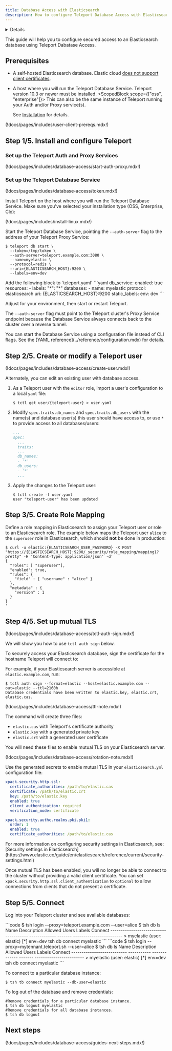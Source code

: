 ```yaml
---
title: Database Access with Elasticsearch
description: How to configure Teleport Database Access with Elasticsearch.
---
```


<Details
  title="Version warning"
  opened={true}
  scope={["oss", "enterprise"]}
  scopeOnly={true}
  min="10.3"
>
  Database access for Elasticsearch is available starting from Teleport `10.3`.
</Details>

This guide will help you to configure secured access to an Elasticsearch database using Teleport Dabatase Access.

## Prerequisites

- A self-hosted Elasticsearch database. Elastic cloud [does not support client certificates](https://www.elastic.co/guide/en/cloud/current/ec-restrictions.html#ec-restrictions-security).

- A host where you will run the Teleport Database Service. Teleport version 10.3
  or newer must be installed. <ScopedBlock scope={["oss", "enterprise"]}> This can also be the same instance of Teleport running your Auth and/or Proxy service(s).</ScopedBlock>

  See [Installation](../../installation.mdx) for details.

(!docs/pages/includes/user-client-prereqs.mdx!)

## Step 1/5. Install and configure Teleport

### Set up the Teleport Auth and Proxy Services

(!docs/pages/includes/database-access/start-auth-proxy.mdx!)

### Set up the Teleport Database Service

(!docs/pages/includes/database-access/token.mdx!)

Install Teleport on the host where you will run the Teleport Database Service. Make sure you've selected your installation type (OSS, Enterprise, Clo):

(!docs/pages/includes/install-linux.mdx!)

Start the Teleport Database Service, pointing the `--auth-server` flag to the
address of your Teleport Proxy Service:

<Tabs>
<TabItem label="Standalone Binary">

```code
$ teleport db start \
  --token=/tmp/token \
  --auth-server=teleport.example.com:3080 \
  --name=myelastic \
  --protocol=redis \
  --uri={ELASTICSEARCH_HOST}:9200 \
  --labels=env=dev
```

</TabItem>
<TabItem label="Config File">
Add the following block to `teleport.yaml`
```yaml
db_service:
  enabled: true
  resources:
  - labels:
      "*": "*"
  databases:
  - name: myelastic
    protocol: elasticsearch
    uri: {ELASTICSEARCH_HOST}:9200
    static_labels:
      env: dev
```

Adjust for your environment, then start or restart Teleport.

</TabItem>
</Tabs>

<Admonition type="note">

The `--auth-server` flag must point to the Teleport cluster's Proxy Service
endpoint because the Database Service always connects back to the cluster over a
reverse tunnel.

</Admonition>

<Admonition type="tip">
  You can start the Database Service using a configuration file instead of CLI flags.
  See the [YAML reference](../reference/configuration.mdx) for details.
</Admonition>

## Step 2/5. Create or modify a Teleport user

(!docs/pages/includes/database-access/create-user.mdx!)

Alternately, you can edit an existing user with database access.

1. As a Teleport user with the `editor` role, import a user's configuration to a local `yaml` file:

   ```code
   $ tctl get user/{teleport-user} > user.yaml

   ```

2. Modify `spec.traits.db_names` and `spec.traits.db_users` with the name(s) and database user(s) this user should have access to, or use `*` to provide access to all databases/users:

    ```yaml
    ...
    spec:
      ...
      traits:
      ...
      db_names:
      - '*'
      db_users:
      - '*'
      ...
    ```

3. Apply the changes to the Teleport user:

   ```code
   $ tctl create -f user.yaml
   user "teleport-user" has been updated
   ```

## Step 3/5. Create Role Mapping

Define a role mapping in Elasticsearch to assign your Teleport user or role to an Elasticsearch role.
The example below maps the Teleport user `alice` to the `superuser` role in Elasticsearch, which
should **not** be done in production:

```code
$ curl -u elastic:{ELASTICSEARCH_USER_PASSWORD} -X POST "https://{ELASTICSEARCH_HOST}:9200/_security/role_mapping/mapping1?pretty" -H 'Content-Type: application/json' -d'
{
  "roles": [ "superuser"],
  "enabled": true,
  "rules": {
    "field" : { "username" : "alice" }
  },
  "metadata" : {
    "version" : 1
  }
}
'
```

## Step 4/5. Set up mutual TLS

(!docs/pages/includes/database-access/tctl-auth-sign.mdx!)

We will show you how to use `tctl auth sign` below.

To securely access your Elasticsearch database, sign the certificate for the hostname Teleport will
connect to:

For example, if your Elasticsearch server is accessible at `elastic.example.com`,
run:

```code
$ tctl auth sign --format=elastic --host=elastic.example.com --out=elastic --ttl=2160h
Database credentials have been written to elastic.key, elastic.crt, elastic.cas.
```

(!docs/pages/includes/database-access/ttl-note.mdx!)

The command will create three files:

- `elastic.cas` with Teleport's certificate authority
- `elastic.key` with a generated private key
- `elastic.crt` with a generated user certificate

You will need these files to enable mutual TLS on your Elasticsearch server.

(!docs/pages/includes/database-access/rotation-note.mdx!)

Use the generated secrets to enable mutual TLS in your `elasticsearch.yml` configuration
file:

```yml
xpack.security.http.ssl:
  certificate_authorities: /path/to/elastic.cas
  certificate: /path/to/elastic.crt
  key: /path/to/elastic.key
  enabled: true
  client_authentication: required
  verification_mode: certificate

xpack.security.authc.realms.pki.pki1:
  order: 1
  enabled: true
  certificate_authorities: /path/to/elastic.cas
```

<Admonition type="tip">
For more information on configuring security settings in Elasticsearch, see:
[Security settings in Elasticsearch](https://www.elastic.co/guide/en/elasticsearch/reference/current/security-settings.html)
</Admonition>

Once mutual TLS has been enabled, you will no longer be able to connect to the cluster without
providing a valid client certificate. You can set `xpack.security.http.ssl.client_authentication`
to `optional` to allow connections from clients that do not present a certificate.

## Step 5/5. Connect

Log into your Teleport cluster and see available databases:

<Tabs>
  <TabItem label="Self-Hosted">
    ```code
    $ tsh login --proxy=teleport.example.com --user=alice
    $ tsh db ls
    Name                        Description Allowed Users Labels  Connect
    --------------------------- ----------- ------------- ------- ------------------------
    > myelastic (user: elastic)             [*]           env=dev tsh db connect myelastic
    ```
  </TabItem>
  <TabItem label="Teleport Cloud">
    ```code
    $ tsh login --proxy=mytennant.teleport.sh --user=alice
    $ tsh db ls
    Name                        Description Allowed Users Labels  Connect
    --------------------------- ----------- ------------- ------- ------------------------
    > myelastic (user: elastic)             [*]           env=dev tsh db connect myelastic
    ```
  </TabItem>
</Tabs>

To connect to a particular database instance:

```code
$ tsh tb connect myelastic --db-user=elastic
```

To log out of the database and remove credentials:

```code
#Remove credentials for a particular database instance.
$ tsh db logout myelastic
#Remove credentials for all database instances.
$ tsh db logout
```

## Next steps

(!docs/pages/includes/database-access/guides-next-steps.mdx!)

